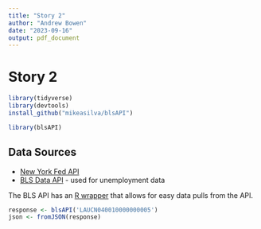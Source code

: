```yaml
---
title: "Story 2"
author: "Andrew Bowen"
date: "2023-09-16"
output: pdf_document
---
```

# Story 2

```r
library(tidyverse)
library(devtools)
install_github("mikeasilva/blsAPI")
```


```r
library(blsAPI)
```


## Data Sources

- [New York Fed API](https://markets.newyorkfed.org/static/docs/markets-api.html#/)
- [BLS Data API](https://www.bls.gov/developers/api_signature_v2.htm#single) - used for unemployment data

The BLS API has an [R wrapper](https://www.bls.gov/developers/api_r.htm) that allows for easy data pulls from the API.


```r

response <- blsAPI('LAUCN040010000000005') 
json <- fromJSON(response) 
```



